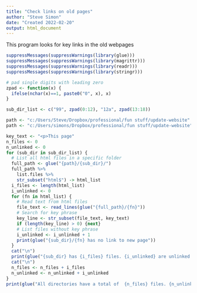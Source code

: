 ```yaml
---
title: "Check links on old pages"
author: "Steve Simon"
date: "Created 2022-02-20"
output: html_document
---
```

  
This program looks for key links in the old webpages

```r
suppressMessages(suppressWarnings(library(glue)))
suppressMessages(suppressWarnings(library(magrittr)))
suppressMessages(suppressWarnings(library(readr)))
suppressMessages(suppressWarnings(library(stringr)))

# pad single digits with leading zero
zpad <- function(x) {
  ifelse(nchar(x)==1, paste0("0", x), x)
}
```

```r
sub_dir_list <- c("99", zpad(0:12), "12a", zpad(13:18))

path <- "c:/Users/Steve/Dropbox/professional/fun stuff/update-website"
path <- "c:/Users/simons/Dropbox/professional/fun stuff/update-website"
```

```r
key_text <- "<p>This page"
n_files <- 0
n_unlinked <- 0
for (sub_dir in sub_dir_list) {
  # List all html files in a specific folder
  full_path <- glue("{path}/{sub_dir}/") 
  full_path %>%
    list.files %>%
    str_subset("html$") -> html_list
  i_files <- length(html_list)
  i_unlinked <- 0
  for (fn in html_list) {
    # Read text from html files
    file_text <- read_lines(glue("{full_path}/{fn}"))
    # Search for key phrase
    key_line <- str_subset(file_text, key_text)
    if (length(key_line) > 0) {next}
    # List files without key phrase
    i_unlinked <- i_unlinked + 1
    print(glue("{sub_dir}/{fn} has no link to new page"))
  }
  cat("\n")
  print(glue("{sub_dir} has {i_files} files. {i_unlinked} are unlinked."))
  cat("\n")
  n_files <- n_files + i_files
  n_unlinked <- n_unlinked + i_unlinked
}
print(glue("All directories have a total of  {n_files} files. {n_unlinked} are unlinked."))
```
